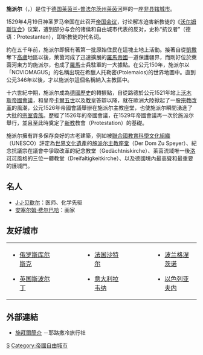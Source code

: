{{noteTA|G1=德国地名|G2=Landkreis|G3=单位}}
{{德国城市
| 市徽图 = Image:DEU Speyer COA.svg
| 在德国内的位置图 = Image:Speyer-Position.png
| 所属联邦州 = 莱茵兰-普法尔茨州
| 所属行政区 = 
| 所属县 = 
| 坐标纬度 = 49
| 坐标纬度分 = 19
| 坐标经度 = 8
| 坐标经度分 = 26
| 海拔高度 = 92-113
| 面积 = 42.58
| 人口 = 50,648
| 统计时间 = 2006年12月31日
| 人口密度 = 1189
| 邮政编码 = 67346
| 电话区号 = 06232
| 汽车牌号 = SP
| 政府地址 = Maximilianstraße 100<br />67346 Speyer
| 政府网站 = www.speyer.de
|}}

'''施派尔'''（{{lang-de|Speyer}}，{{IPA-de|ˈʃpaɪ̯ɐ}}）是位于[[德国|德国]][[莱茵兰-普法尔茨州|莱茵兰-普法尔茨州]][[莱茵河|莱茵河]]畔的一座[[非县辖城市|非县辖城市]]。

1529年4月19日神圣罗马帝国在此召开[[帝国会议|帝国会议]]，讨论解冻迫害新教徒的《[[沃尔姆斯议会|沃尔姆斯议会]]》议案，遭到部分与会的诸侯和自由城市代表的反对，史称“抗议者”（德语：Protestanten），即新教徒的代名词。

約在五千年前，施派尔即擁有著第一批原始住民在這塊土地上活動。接著自從[[凱撒|凱撒]]奪下[[高卢|高盧]]地區以後，萊茵河成了迅速擴展的[[羅馬帝國|羅馬帝國]]一道保護疆界，而剛好位於萊茵河東方的施派尔，也成了[[羅馬|羅馬]]士兵駐軍的一大據點。在公元150年，施派尔以「NOVIOMAGUS」的名稱出現在希臘人托勒密(Ptolemaios)的世界地圖中。直到公元346年以後，才以施派尔這個名稱納入主教區中。

十六世紀中期，施派尔成為[[德國歷史|德國歷史]]的轉捩點，自從路德於公元1521年站上[[沃木斯帝國會議|沃木斯帝國會議]]，和皇帝[[查理五世_(神圣罗马帝国)|卡爾五世]]以及[[教宗|教皇]]答辯以降，就在歐洲大陸掀起了一股[[宗教改革|宗教改革]]的風潮，公元1526年帝國會議舉辦在施派尔主教座堂，也使施派尔瞬間湧進了大批的[[宗室|宗室]][[貴族|貴族]]。歷經了1526年的帝國會議，在1529年帝國會議再一次於施派尔舉行，並且至此時奠定了[[新教|新教]]教會（Protestation）的基礎。

施派尔擁有許多保存良好的古老建築，例如被[[聯合國教育科學文化組織|聯合國教育科學文化組織]]（UNESCO）評定為[[世界文化遺產|世界文化遺產]]的[[施派尔主教座堂|施派尔主教座堂]]（Der Dom Zu Speyer）、紀念抗議宗在議會中爭取改革的紀念教堂（Gedächtniskirche）、萊茵流域唯一後[[洛可可|洛可可]]風格的三位一體教堂（Dreifaltigkeitkirche）、以及德國境內最高聳和最重要的護城門。

== 名人 ==
* [[J·J·贝歇尔|J·J·贝歇尔]]：医师、化学先驱
* [[安塞尔姆·费尔巴哈|安塞尔姆·费尔巴哈]]：画家


== 友好城市 ==
{|
|valign="top"|
* {{border|[[File:Flag_of_Russia.svg|25px]]}}[[俄罗斯|俄罗斯]][[库尔斯克|库尔斯克]]
* {{border|[[File:Flag_of_the_United_Kingdom.svg|25px]]}}[[英国|英国]][[斯波尔丁_(英国)|斯波尔丁]]
|width="50"| 
|valign="top"|
* {{border|[[File:Flag_of_France.svg|25px]]}}[[法国|法国]][[沙特尔|沙特尔]]
* {{border|[[File:Flag_of_Italy.svg|25px]]}}[[意大利|意大利]][[拉韦纳|拉韦纳]]
|width="50"| 
|valign="top"|
* {{border|[[File:Flag_of_Poland.svg|25px]]}}[[波兰|波兰]][[格涅茨诺|格涅茨诺]]
* {{border|[[File:Flag_of_Israel.svg|25px]]}}[[以色列|以色列]][[亚夫内|亚夫内]]
|}

{{莱茵兰-普法尔茨州行政区划}}

{{Authority control}}
[[Category:莱茵兰-普法尔茨州市镇|S]]
[[Category:帝國自由城市|Category:帝國自由城市]]

== 外部連結 ==
* [http://www.jrstours.com.tw 施拜爾簡介] {{Wayback|url=http://www.jrstours.com.tw/ |date=20200603225336 }}－耶路撒冷旅行社
